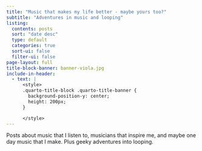 ```yaml
---
title: "Music that makes my life better - maybe yours too?"
subtitle: "Adventures in music and looping"
listing:
  contents: posts
  sort: "date desc"
  type: default
  categories: true
  sort-ui: false
  filter-ui: false
page-layout: full
title-block-banner: banner-viola.jpg
include-in-header:
  - text: |
      <style>
      .quarto-title-block .quarto-title-banner {
        background-position-y: center;
        height: 200px;
      }

      </style>
---
```


Posts about music that I listen to, musicians that inspire me, and maybe one day music that I make. Plus geeky adventures into looping.
